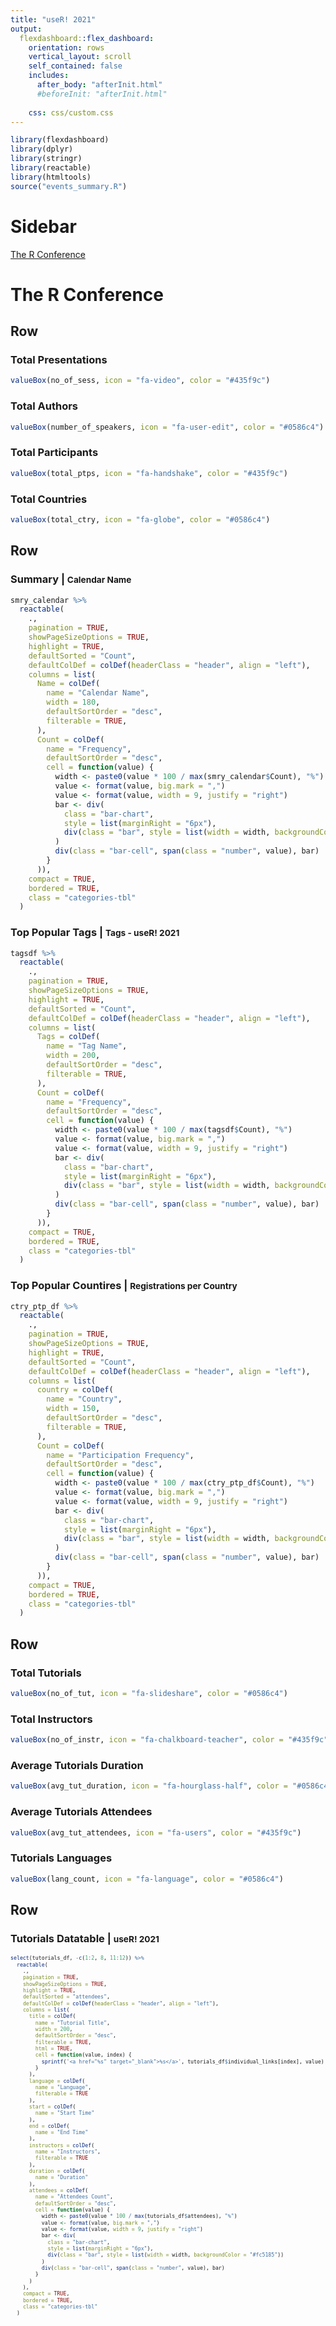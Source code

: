 ```yaml
---
title: "useR! 2021"
output: 
  flexdashboard::flex_dashboard:
    orientation: rows
    vertical_layout: scroll
    self_contained: false
    includes:
      after_body: "afterInit.html"
      #beforeInit: "afterInit.html"
      
    css: css/custom.css
---
```


```r
library(flexdashboard)
library(dplyr)
library(stringr)
library(reactable)
library(htmltools)
source("events_summary.R")
```

Sidebar {.sidebar data-width=200}
=====================================

<div class="sidebar-pages">
<a class="navlink" href="#home" data-toggle="tab" aria-expanded="false"><i class="fa fa-home"></i> The R Conference</a>
</div>

The R Conference
=====================================

Row
-------------------------------------

### Total Presentations

```r
valueBox(no_of_sess, icon = "fa-video", color = "#435f9c")
```

### Total Authors

```r
valueBox(number_of_speakers, icon = "fa-user-edit", color = "#0586c4")
```

### Total Participants

```r
valueBox(total_ptps, icon = "fa-handshake", color = "#435f9c")
```

### Total Countries

```r
valueBox(total_ctry, icon = "fa-globe", color = "#0586c4")
```

Row {data-height=450}
-----------------------------------------------------------------------

### Summary | <small> Calendar Name </small>

```r
smry_calendar %>%
  reactable(
    .,
    pagination = TRUE,
    showPageSizeOptions = TRUE,
    highlight = TRUE,
    defaultSorted = "Count",
    defaultColDef = colDef(headerClass = "header", align = "left"),
    columns = list(
      Name = colDef(
        name = "Calendar Name",
        width = 180,
        defaultSortOrder = "desc",
        filterable = TRUE,
      ),
      Count = colDef(
        name = "Frequency",
        defaultSortOrder = "desc",
        cell = function(value) {
          width <- paste0(value * 100 / max(smry_calendar$Count), "%")
          value <- format(value, big.mark = ",")
          value <- format(value, width = 9, justify = "right")
          bar <- div(
            class = "bar-chart",
            style = list(marginRight = "6px"),
            div(class = "bar", style = list(width = width, backgroundColor = "#fc5185"))
          )
          div(class = "bar-cell", span(class = "number", value), bar)
        }
      )),
    compact = TRUE,
    bordered = TRUE,
    class = "categories-tbl"
  )
```

### Top Popular Tags | <small> Tags - useR! 2021 </small>

```r
tagsdf %>%
  reactable(
    .,
    pagination = TRUE,
    showPageSizeOptions = TRUE,
    highlight = TRUE,
    defaultSorted = "Count",
    defaultColDef = colDef(headerClass = "header", align = "left"),
    columns = list(
      Tags = colDef(
        name = "Tag Name",
        width = 200,
        defaultSortOrder = "desc",
        filterable = TRUE,
      ),
      Count = colDef(
        name = "Frequency",
        defaultSortOrder = "desc",
        cell = function(value) {
          width <- paste0(value * 100 / max(tagsdf$Count), "%")
          value <- format(value, big.mark = ",")
          value <- format(value, width = 9, justify = "right")
          bar <- div(
            class = "bar-chart",
            style = list(marginRight = "6px"),
            div(class = "bar", style = list(width = width, backgroundColor = "#fc5185"))
          )
          div(class = "bar-cell", span(class = "number", value), bar)
        }
      )),
    compact = TRUE,
    bordered = TRUE,
    class = "categories-tbl"
  )
```

### Top Popular Countires | <small> Registrations per Country</small>

```r
ctry_ptp_df %>%
  reactable(
    .,
    pagination = TRUE,
    showPageSizeOptions = TRUE,
    highlight = TRUE,
    defaultSorted = "Count",
    defaultColDef = colDef(headerClass = "header", align = "left"),
    columns = list(
      country = colDef(
        name = "Country",
        width = 150,
        defaultSortOrder = "desc",
        filterable = TRUE,
      ),
      Count = colDef(
        name = "Participation Frequency",
        defaultSortOrder = "desc",
        cell = function(value) {
          width <- paste0(value * 100 / max(ctry_ptp_df$Count), "%")
          value <- format(value, big.mark = ",")
          value <- format(value, width = 9, justify = "right")
          bar <- div(
            class = "bar-chart",
            style = list(marginRight = "6px"),
            div(class = "bar", style = list(width = width, backgroundColor = "#fc5185"))
          )
          div(class = "bar-cell", span(class = "number", value), bar)
        }
      )),
    compact = TRUE,
    bordered = TRUE,
    class = "categories-tbl"
  )
```

Row
-------------------------------------

### Total Tutorials

```r
valueBox(no_of_tut, icon = "fa-slideshare", color = "#0586c4")
```

### Total Instructors

```r
valueBox(no_of_instr, icon = "fa-chalkboard-teacher", color = "#435f9c")
```

### Average Tutorials Duration

```r
valueBox(avg_tut_duration, icon = "fa-hourglass-half", color = "#0586c4")
```

### Average Tutorials Attendees

```r
valueBox(avg_tut_attendees, icon = "fa-users", color = "#435f9c")
```

### Tutorials Languages

```r
valueBox(lang_count, icon = "fa-language", color = "#0586c4")
```

Row {data-height=550}
-----------------------------------------------------------------------

### Tutorials Datatable | <small> useR! 2021 <small> 

```r
select(tutorials_df, -c(1:2, 8, 11:12)) %>% 
  reactable(
    .,
    pagination = TRUE,
    showPageSizeOptions = TRUE,
    highlight = TRUE,
    defaultSorted = "attendees",
    defaultColDef = colDef(headerClass = "header", align = "left"),
    columns = list(
      title = colDef(
        name = "Tutorial Title",
        width = 200,
        defaultSortOrder = "desc",
        filterable = TRUE,
        html = TRUE,
        cell = function(value, index) {
          sprintf('<a href="%s" target="_blank">%s</a>', tutorials_df$individual_links[index], value)
        }
      ),
      language = colDef(
        name = "Language",
        filterable = TRUE
      ),
      start = colDef(
        name = "Start Time"
      ),
      end = colDef(
        name = "End Time"
      ),
      instructors = colDef(
        name = "Instructors",
        filterable = TRUE
      ),
      duration = colDef(
        name = "Duration"
      ),
      attendees = colDef(
        name = "Attendees Count",
        defaultSortOrder = "desc",
        cell = function(value) {
          width <- paste0(value * 100 / max(tutorials_df$attendees), "%")
          value <- format(value, big.mark = ",")
          value <- format(value, width = 9, justify = "right")
          bar <- div(
            class = "bar-chart",
            style = list(marginRight = "6px"),
            div(class = "bar", style = list(width = width, backgroundColor = "#fc5185"))
          )
          div(class = "bar-cell", span(class = "number", value), bar)
        }
      )
    ),
    compact = TRUE,
    bordered = TRUE,
    class = "categories-tbl"
  )
```

